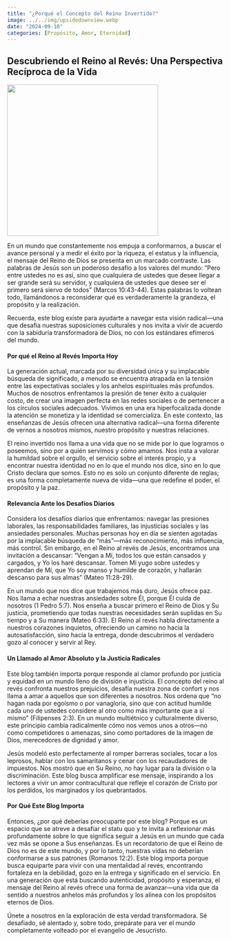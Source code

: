```yaml
---
title: "¿Porqué el Concepto del Reino Invertido?"
image: ../../img/upsidedownview.webp
date: "2024-09-10"
categories: [Propósito, Amor, Eternidad]
---
```


## Descubriendo el Reino al Revés: Una Perspectiva Recíproca de la Vida

![](../../img/upsidedownview.webp){fig-align="center" width="350"}

En un mundo que constantemente nos empuja a conformarnos, a buscar el avance personal y a medir el éxito por la riqueza, el estatus y la influencia, el mensaje del Reino de Dios se presenta en un marcado contraste. Las palabras de Jesús son un poderoso desafío a los valores del mundo: “Pero entre ustedes no es así, sino que cualquiera de ustedes que desee llegar a ser grande será su servidor, y cualquiera de ustedes que desee ser el primero será siervo de todos” (Marcos 10:43-44). Estas palabras lo voltean todo, llamándonos a reconsiderar qué es verdaderamente la grandeza, el propósito y la realización.

Recuerda, este blog existe para ayudarte a navegar esta visión radical—una que desafía nuestras suposiciones culturales y nos invita a vivir de acuerdo con la sabiduría transformadora de Dios, no con los estándares efímeros del mundo.

#### Por qué el Reino al Revés Importa Hoy

La generación actual, marcada por su diversidad única y su implacable búsqueda de significado, a menudo se encuentra atrapada en la tensión entre las expectativas sociales y los anhelos espirituales más profundos. Muchos de nosotros enfrentamos la presión de tener éxito a cualquier costo, de crear una imagen perfecta en las redes sociales o de pertenecer a los círculos sociales adecuados. Vivimos en una era hiperfocalizada donde la atención se monetiza y la identidad se comercializa. En este contexto, las enseñanzas de Jesús ofrecen una alternativa radical—una forma diferente de vernos a nosotros mismos, nuestro propósito y nuestras relaciones.

El reino invertido nos llama a una vida que no se mide por lo que logramos o poseemos, sino por a quién servimos y cómo amamos. Nos insta a valorar la humildad sobre el orgullo, el servicio sobre el interés propio, y a encontrar nuestra identidad no en lo que el mundo nos dice, sino en lo que Cristo declara que somos. Esto no es solo un conjunto diferente de reglas; es una forma completamente nueva de vida—una que redefine el poder, el propósito y la paz.

#### Relevancia Ante los Desafíos Diarios

Considera los desafíos diarios que enfrentamos: navegar las presiones laborales, las responsabilidades familiares, las injusticias sociales y las ansiedades personales. Muchas personas hoy en día se sienten agotadas por la implacable búsqueda de "más"—más reconocimiento, más influencia, más control. Sin embargo, en el Reino al revés de Jesús, encontramos una invitación a descansar: “Vengan a Mí, todos los que están cansados y cargados, y Yo los haré descansar. Tomen Mi yugo sobre ustedes y aprendan de Mí, que Yo soy manso y humilde de corazón, y hallarán descanso para sus almas” (Mateo 11:28-29).

En un mundo que nos dice que trabajemos más duro, Jesús ofrece paz. Nos llama a echar nuestras ansiedades sobre Él, porque Él cuida de nosotros (1 Pedro 5:7). Nos enseña a buscar primero el Reino de Dios y Su justicia, prometiendo que todas nuestras necesidades serán suplidas en Su tiempo y a Su manera (Mateo 6:33). El Reino al revés habla directamente a nuestros corazones inquietos, ofreciendo un camino no hacia la autosatisfacción, sino hacia la entrega, donde descubrimos el verdadero gozo al conocer y servir al Rey.

#### Un Llamado al Amor Absoluto y la Justicia Radicales

Este blog también importa porque responde al clamor profundo por justicia y equidad en un mundo lleno de división e injusticia. El concepto del reino al revés confronta nuestros prejuicios, desafía nuestra zona de confort y nos llama a amar a aquellos que son diferentes a nosotros. Nos ordena que “no hagan nada por egoísmo o por vanagloria, sino que con actitud humilde cada uno de ustedes considere al otro como más importante que a sí mismo” (Filipenses 2:3). En un mundo multiétnico y culturalmente diverso, este principio cambia radicalmente cómo nos vemos unos a otros—no como competidores o amenazas, sino como portadores de la imagen de Dios, merecedores de dignidad y amor.

Jesús modeló esto perfectamente al romper barreras sociales, tocar a los leprosos, hablar con los samaritanos y cenar con los recaudadores de impuestos. Nos mostró que en Su Reino, no hay lugar para la división o la discriminación. Este blog busca amplificar ese mensaje, inspirando a los lectores a vivir un amor contracultural que refleje el corazón de Cristo por los perdidos, los marginados y los quebrantados.

#### Por Qué Este Blog Importa

Entonces, ¿por qué deberías preocuparte por este blog? Porque es un espacio que se atreve a desafiar el statu quo y te invita a reflexionar más profundamente sobre lo que significa seguir a Jesús en un mundo que cada vez más se opone a Sus enseñanzas. Es un recordatorio de que el Reino de Dios no es de este mundo, y por lo tanto, nuestras vidas no deberían conformarse a sus patrones (Romanos 12:2). Este blog importa porque busca equiparte para vivir con una mentalidad al revés, encontrando fortaleza en la debilidad, gozo en la entrega y significado en el servicio. En una generación que está buscando autenticidad, propósito y esperanza, el mensaje del Reino al revés ofrece una forma de avanzar—una vida que da sentido a nuestros anhelos más profundos y los alinea con los propósitos eternos de Dios.

Únete a nosotros en la exploración de esta verdad transformadora. Sé desafiado, sé alentado y, sobre todo, prepárate para ver el mundo completamente volteado por el evangelio de Jesucristo.
